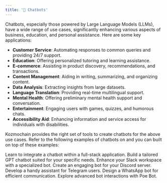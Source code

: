 ```yaml
---
title: '🤖 Chatbots'
---
```


Chatbots, especially those powered by Large Language Models (LLMs), have a wide range of use cases, significantly enhancing various aspects of business, education, and personal assistance. Here are some key applications:

- **Customer Service**: Automating responses to common queries and providing 24/7 support.
- **Education**: Offering personalized tutoring and learning assistance.
- **E-commerce**: Assisting in product discovery, recommendations, and transactions.
- **Content Management**: Aiding in writing, summarizing, and organizing content.
- **Data Analysis**: Extracting insights from large datasets.
- **Language Translation**: Providing real-time multilingual support.
- **Mental Health**: Offering preliminary mental health support and conversation.
- **Entertainment**: Engaging users with games, quizzes, and humorous chats.
- **Accessibility Aid**: Enhancing information and service access for individuals with disabilities.

Kozmochain provides the right set of tools to create chatbots for the above use cases. Refer to the following examples of chatbots on and you can built on top of these examples:

<CardGroup cols={2}>
  <Card title="Full Stack Chatbot" href="/examples/full_stack" icon="link">
    Learn to integrate a chatbot within a full-stack application.
  </Card>
  <Card title="Custom GPT Creation" href="https://app.digi-trans.org/create-your-gpt/" target="_blank" icon="link">
    Build a tailored GPT chatbot suited for your specific needs.
  </Card>
  <Card title="Slack Integration Bot" href="/examples/slack_bot" icon="slack">
    Enhance your Slack workspace with a specialized bot.
  </Card>
  <Card title="Discord Community Bot" href="/examples/discord_bot" icon="discord">
    Create an engaging bot for your Discord server.
  </Card>
  <Card title="Telegram Assistant Bot" href="/examples/telegram_bot" icon="telegram">
    Develop a handy assistant for Telegram users.
  </Card>
  <Card title="WhatsApp Helper Bot" href="/examples/whatsapp_bot" icon="whatsapp">
    Design a WhatsApp bot for efficient communication.
  </Card>
  <Card title="Poe Bot for Unique Interactions" href="/examples/poe_bot" icon="link">
    Explore advanced bot interactions with Poe Bot.
  </Card>
</CardGroup>
